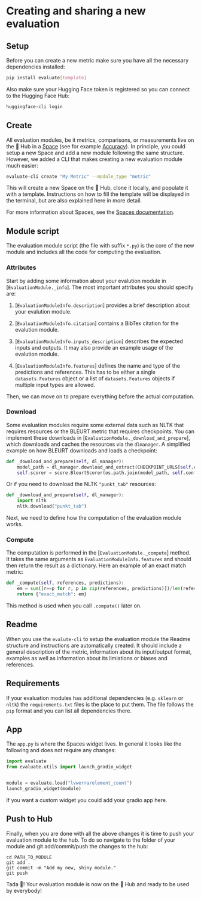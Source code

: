 # Creating and sharing a new evaluation

## Setup

Before you can create a new metric make sure you have all the necessary dependencies installed:

```bash
pip install evaluate[template]
```

Also make sure your Hugging Face token is registered so you can connect to the Hugging Face Hub:

```bash
huggingface-cli login
```

## Create

All evaluation modules, be it metrics, comparisons, or measurements live on the 🤗 Hub in a [Space](https://huggingface.co/docs/hub/spaces) (see for example [Accuracy](https://huggingface.co/spaces/evaluate-metric/accuracy)). In principle, you could setup a new Space and add a new module following the same structure. However, we added a CLI that makes creating a new evaluation module much easier:

```bash
evaluate-cli create "My Metric" --module_type "metric"
```

This will create a new Space on the 🤗 Hub, clone it locally, and populate it with a template. Instructions on how to fill the template will be displayed in the terminal, but are also explained here in more detail.

For more information about Spaces, see the [Spaces documentation](https://huggingface.co/docs/hub/spaces).

## Module script

The evaluation module script (the file with suffix `*.py`) is the core of the new module and includes all the code for computing the evaluation.

### Attributes

Start by adding some information about your evalution module in [`EvaluationModule._info`]. The most important attributes you should specify are:

1. [`EvaluationModuleInfo.description`] provides a brief description about your evalution module.

2. [`EvaluationModuleInfo.citation`] contains a BibTex citation for the evalution module.

3. [`EvaluationModuleInfo.inputs_description`] describes the expected inputs and outputs. It may also provide an example usage of the evalution module.

4. [`EvaluationModuleInfo.features`] defines the name and type of the predictions and references. This has to be either a single `datasets.Features` object or a list of `datasets.Features` objects if multiple input types are allowed.

Then, we can move on to prepare everything before the actual computation.

### Download

Some evaluation modules require some external data such as NLTK that requires resources or the BLEURT metric that requires checkpoints. You can implement these downloads in [`EvaluationModule._download_and_prepare`], which downloads and caches the resources via the `dlmanager`. A simplified example on how BLEURT downloads and loads a checkpoint:

```py
def _download_and_prepare(self, dl_manager):
    model_path = dl_manager.download_and_extract(CHECKPOINT_URLS[self.config_name])
    self.scorer = score.BleurtScorer(os.path.join(model_path, self.config_name))
```

Or if you need to download the NLTK `"punkt_tab"` resources:

```py
def _download_and_prepare(self, dl_manager):
    import nltk
    nltk.download("punkt_tab")
```

Next, we need to define how the computation of the evaluation module works.

### Compute

The computation is performed in the [`EvaluationModule._compute`] method. It takes the same arguments as `EvaluationModuleInfo.features` and should then return the result as a dictionary. Here an example of an exact match metric:


```py
def _compute(self, references, predictions):
    em = sum([r==p for r, p in zip(references, predictions)])/len(references)
    return {"exact_match": em}
```

This method is used when you call `.compute()` later on.

## Readme

When you use the `evalute-cli` to setup the evaluation module the Readme structure and instructions are automatically created. It should include a general description of the metric, information about its input/output format, examples as well as information about its limiations or biases and references.

## Requirements

If your evaluation modules has additional dependencies (e.g. `sklearn` or `nltk`) the `requirements.txt` files is the place to put them. The file follows the `pip` format and you can list all dependencies there.

## App

The `app.py` is where the Spaces widget lives. In general it looks like the following and does not require any changes:

```py
import evaluate
from evaluate.utils import launch_gradio_widget


module = evaluate.load("lvwerra/element_count")
launch_gradio_widget(module)
```

If you want a custom widget you could add your gradio app here.

## Push to Hub

Finally, when you are done with all the above changes it is time to push your evaluation module to the hub. To do so navigate to the folder of your module and git add/commit/push the changes to the hub:

```
cd PATH_TO_MODULE
git add .
git commit -m "Add my new, shiny module."
git push
```
Tada 🎉! Your evaluation module is now on the 🤗 Hub and ready to be used by everybody!
